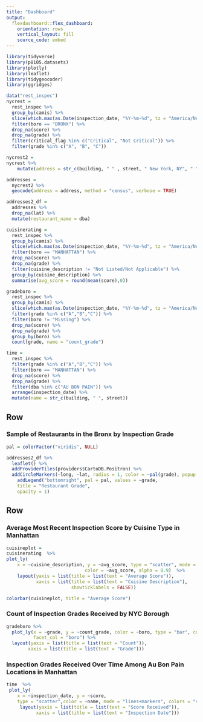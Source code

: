 ```yaml
---
title: "Dashboard"
output: 
  flexdashboard::flex_dashboard:
    orientation: rows
    vertical_layout: fill
    source_code: embed
---
```


```r
library(tidyverse)
library(p8105.datasets)
library(plotly)
library(leaflet)
library(tidygeocoder)
library(ggridges)

data("rest_inspec")
nycrest =
  rest_inspec %>%
  group_by(camis) %>%
  slice(which.max(as.Date(inspection_date, "%Y-%m-%d", tz = "America/New_York"))) %>%
  filter(boro == "BRONX") %>%
  drop_na(score) %>%
  drop_na(grade) %>%
  filter(critical_flag %in% c("Critical", "Not Critical")) %>%
  filter(grade %in% c("A", "B", "C"))

nycrest2 =
nycrest %>%
    mutate(address = str_c(building, " " , street, " New York, NY", " ", zipcode))

addresses = 
  nycrest2 %>%
  geocode(address = address, method = "census", verbose = TRUE)

addresses2_df =
  addresses %>%
  drop_na(lat) %>%
  mutate(restaurant_name = dba)

cuisinerating =
  rest_inspec %>%
  group_by(camis) %>%
  slice(which.max(as.Date(inspection_date, "%Y-%m-%d", tz = "America/New_York"))) %>%
  filter(boro == "MANHATTAN") %>%
  drop_na(score) %>%
  drop_na(grade) %>%
  filter(cuisine_description != "Not Listed/Not Applicable") %>%
  group_by(cuisine_description) %>%
  summarise(avg_score = round(mean(score),0))

gradeboro =
  rest_inspec %>%
  group_by(camis) %>%
  slice(which.max(as.Date(inspection_date, "%Y-%m-%d", tz = "America/New_York"))) %>%
  filter(grade %in% c("A","B","C")) %>%
  filter(boro != "Missing") %>%
  drop_na(score) %>%
  drop_na(grade) %>%
  group_by(boro) %>%
  count(grade, name = "count_grade")

time =
  rest_inspec %>%
  filter(grade %in% c("A","B","C")) %>%
  filter(boro == "MANHATTAN") %>%
  drop_na(score) %>%
  drop_na(grade) %>%
  filter(dba %in% c("AU BON PAIN")) %>%
  arrange(inspection_date) %>%
  mutate(name = str_c(building, " ", street)) 
```

Row {data-width=650}
-----------------------------------------------------------------------

### Sample of Restaurants in the Bronx by Inspection Grade

```r
pal = colorFactor("viridis", NULL)

addresses2_df %>%
  leaflet() %>%
  addProviderTiles(providers$CartoDB.Positron) %>%
  addCircleMarkers(~long, ~lat, radius = 1, color = ~pal(grade), popup = ~restaurant_name) %>%
    addLegend("bottomright", pal = pal, values = ~grade,
    title = "Restaurant Grade",
    opacity = 1)
```


Row {.tabset}
-----------------------------------------------------------------------

### Average Most Recent Inspection Score by Cuisine Type in Manhattan

```r
cuisineplot =
cuisinerating  %>%
plot_ly(
    x = ~cuisine_description, y = ~avg_score, type = "scatter", mode = "markers", size = 0.3,
                             color = ~avg_score, alpha = 0.9)  %>%
    layout(yaxis = list(title = list(text = "Average Score")), 
           xaxis = list(title = list(text = "Cuisine Description"), 
                        showticklabels = FALSE))

colorbar(cuisineplot, title = "Average Score") 
```

### Count of Inspection Grades Received by NYC Borough

```r
gradeboro %>% 
  plot_ly(x = ~grade, y = ~count_grade, color = ~boro, type = "bar", colors = "viridis",
          facet_col = "boro") %>%
  layout(yaxis = list(title = list(text = "Count")), 
        xaxis = list(title = list(text = "Grade")))
```

### Inspection Grades Received Over Time Among Au Bon Pain Locations in Manhattan 

```r
time  %>%
 plot_ly(
    x = ~inspection_date, y = ~score,
    type = "scatter",color = ~name, mode = "lines+markers", colors = "viridis") %>%
     layout(yaxis = list(title = list(text = "Score Received")), 
           xaxis = list(title = list(text = "Inspection Date")))
```
